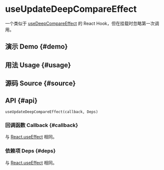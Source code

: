 # useUpdateDeepCompareEffect


<HooksType category={frontmatter.category} lowLevel />

一个类似于 [useDeepCompareEffect](/reference/use-deep-compare-effect) 的 React Hook，但在挂载时忽略第一次调用。

## 演示 Demo \{#demo}


<App />

## 用法 Usage \{#usage}



## 源码 Source \{#source}


<Source />

## API \{#api}

```tsx
useUpdateDeepCompareEffect(callback, Deps)
```

### 回调函数 Callback \{#callback}

与 [React.useEffect](https://react.dev/reference/react/useEffect) 相同。

### 依赖项 Deps \{#deps}

与 [React.useEffect](https://react.dev/reference/react/useEffect) 相同。
